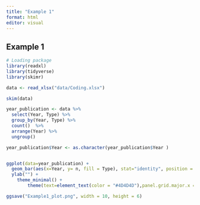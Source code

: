 ---
title: "Example 1"
format: html
editor: visual
---

## Example 1

```{r}
# Loading package
library(readxl)
library(tidyverse)
library(skimr)

```

```{r}
data <- read_xlsx("data/Coding.xlsx")

skim(data)
```

```{r}
year_publication <- data %>% 
  select(Year, Type) %>%  
  group_by(Year, Type) %>% 
  count()  %>% 
  arrange(Year) %>% 
  ungroup()

year_publication$Year <- as.character(year_publication$Year )


ggplot(data=year_publication) +
  geom_bar(aes(x=Year, y= n, fill = Type), stat="identity", position = "stack", width = 0.8) +
  ylab("") + 
    theme_minimal() +
        theme(text=element_text(color = "#4D4D4D"),panel.grid.major.x = element_blank()) 

ggsave("Example1_plot.png", width = 10, height = 6)

```
